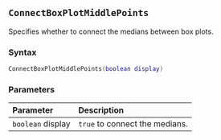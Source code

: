 ::: {.minipage data-latex="{\textwidth}"}
## `ConnectBoxPlotMiddlePoints`

Specifies whether to connect the medians between box plots.

### Syntax {-}

``` .lua
ConnectBoxPlotMiddlePoints(boolean display)
```

### Parameters {-}

**Parameter** | **Description**
| :-- | :-- |
| `boolean` display | `true` to connect the medians. |
:::